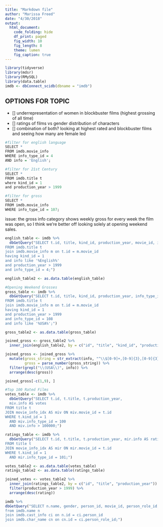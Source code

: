 ```yaml
---
title: "Markdown file"
author: "Marissa Freed"
date: "4/30/2018"
output: 
  html_document:
    code_folding: hide
    df_print: paged
    fig_width: 10
    fig_length: 8
    theme: lumen
    fig_caption: true
---
```


```r
library(tidyverse)
library(mdsr)
library(RMySQL)
library(data.table)
imdb <- dbConnect_scidb(dbname = "imdb")
```


## OPTIONS FOR TOPIC
- [] underrepresentation of women in blockbuster films (highest grossing of all time)
- [] ratings of films vs gender distribution of characters
- [] combination of both? looking at highest rated and blockbuster films and seeing how many are female led


```r
#filter for english language
SELECT *
FROM imdb.movie_info
WHERE info_type_id = 4
AND info = 'English';

#filter for 21st Century
SELECT * 
FROM imdb.title t 
where kind_id = 1
and production_year > 1999

#filter for gross
SELECT *
FROM imdb.movie_info
WHERE info_type_id = 107;
```



issue: the gross info category shows weekly gross for every week the film was open, so I think we're better off looking solely at opening weekend sales.
```r
english_table <- imdb %>%
  dbGetQuery("SELECT t.id, title, kind_id, production_year, movie_id, info_type_id, info AS language
FROM imdb.title t 
join imdb.movie_info m on t.id = m.movie_id
having kind_id = 1 
and info like '%English%'
and production_year > 1999
and info_type_id = 4;")

english_table2 <- as.data.table(english_table)
```

```r
#Opening Weekend Grosses
gross_table <- imdb %>%
  dbGetQuery("SELECT t.id, title, kind_id, production_year, info_type_id, info
FROM imdb.title t 
join imdb.movie_info m on t.id = m.movie_id
having kind_id = 1 
and production_year > 1999
and info_type_id = 108
and info like '%USA%';")

gross_table2 <- as.data.table(gross_table)
```

```r
joined_gross <- gross_table2 %>%
  inner_join(english_table2, by = c("id", "title", "kind_id", "production_year"))

joined_gross <- joined_gross %>%
  mutate(gross_string = str_extract(info, "^\\$[0-9]+,[0-9]{3},[0-9]{3}"),
         gross = parse_number(gross_string)) %>%
  filter(grepl("\\(USA\\)", info)) %>%
  arrange(desc(gross))

joined_gross[-c(1,9), ]
```

```r
#Top 100 Rated Films
votes_table <- imdb %>%
  dbGetQuery("SELECT t.id, t.title, t.production_year, 
  miv.info AS votes
FROM title t
JOIN movie_info_idx AS miv ON miv.movie_id = t.id
WHERE t.kind_id = 1
  AND miv.info_type_id = 100
  AND miv.info > 100000;")

ratings_table <- imdb %>%
  dbGetQuery("SELECT t.id, t.title, t.production_year, mir.info AS rating
FROM title t
JOIN movie_info_idx AS mir ON mir.movie_id = t.id
WHERE t.kind_id = 1
  AND mir.info_type_id = 101;")

votes_table2 <- as.data.table(votes_table)
ratings_table2 <- as.data.table(ratings_table)

joined_votes <- votes_table2 %>%
  inner_join(ratings_table2, by = c("id", "title", "production_year")) %>%
  filter(production_year > 1999) %>%
  arrange(desc(rating))
```



```r
imdb %>%
dbGetQuery("SELECT n.name, gender, person_id, movie_id, person_role_id, cn.name
from imdb.name n
join imdb.cast_info ci on n.id = ci.person_id
join imdb.char_name cn on cn.id = ci.person_role_id;")

```






